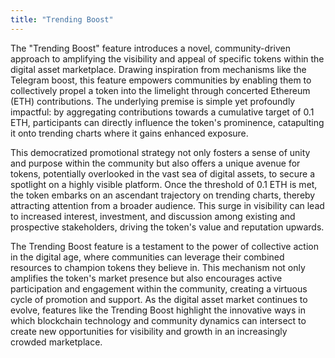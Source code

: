 ```yaml
---
title: "Trending Boost"
---
```


The "Trending Boost" feature introduces a novel, community-driven approach to amplifying the visibility and appeal of specific tokens within the digital asset marketplace. Drawing inspiration from mechanisms like the Telegram boost, this feature empowers communities by enabling them to collectively propel a token into the limelight through concerted Ethereum (ETH) contributions. The underlying premise is simple yet profoundly impactful: by aggregating contributions towards a cumulative target of 0.1 ETH, participants can directly influence the token's prominence, catapulting it onto trending charts where it gains enhanced exposure.

This democratized promotional strategy not only fosters a sense of unity and purpose within the community but also offers a unique avenue for tokens, potentially overlooked in the vast sea of digital assets, to secure a spotlight on a highly visible platform. Once the threshold of 0.1 ETH is met, the token embarks on an ascendant trajectory on trending charts, thereby attracting attention from a broader audience. This surge in visibility can lead to increased interest, investment, and discussion among existing and prospective stakeholders, driving the token's value and reputation upwards.

The Trending Boost feature is a testament to the power of collective action in the digital age, where communities can leverage their combined resources to champion tokens they believe in. This mechanism not only amplifies the token's market presence but also encourages active participation and engagement within the community, creating a virtuous cycle of promotion and support. As the digital asset market continues to evolve, features like the Trending Boost highlight the innovative ways in which blockchain technology and community dynamics can intersect to create new opportunities for visibility and growth in an increasingly crowded marketplace.
